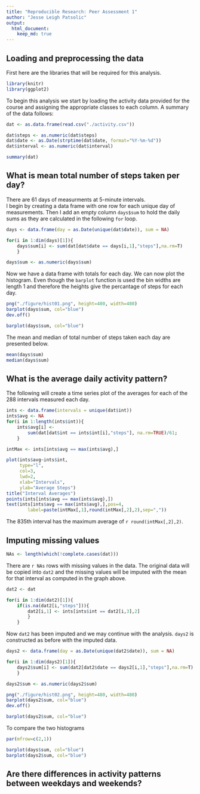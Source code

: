 ```yaml
---
title: "Reproducible Research: Peer Assessment 1"
author: "Jesse Leigh Patsolic"
output: 
  html_document:
    keep_md: true
---
```



## Loading and preprocessing the data

First here are the libraries that will be required for this analysis.
```r
library(knitr)
library(ggplot2)
```

To begin this analysis we start by loading the activity data provided
for the course and assigning the appropriate classes to each column.
A summary of the data follows:

```r
dat <- as.data.frame(read.csv("./activity.csv"))

dat$steps <- as.numeric(dat$steps)
dat$date <- as.Date(strptime(dat$date, format="%Y-%m-%d"))
dat$interval <- as.numeric(dat$interval)

summary(dat)
```


## What is mean total number of steps taken per day?

There are 61 days of measurments at 5-minute intervals.  
I begin by creating a data frame with one row for each unique 
day of measurements.  Then I add an empty column `days$sum` 
to hold the daily sums as they are calculated in the 
following `for` loop. 


```r
days <- data.frame(day = as.Date(unique(dat$date)), sum = NA)

for(i in 1:dim(days)[1]){
    days$sum[i] <- sum(dat[dat$date == days[i,1],"steps"],na.rm=T)
    }

days$sum <- as.numeric(days$sum)
```

Now we have a data frame with totals for each day.  We can now plot the
histogram.  Even though the `barplot` function is used the bin widths
are length 1 and therefore the heights give the percantage of steps for
each day. 

```r
png("./figure/hist01.png", height=480, width=480)
barplot(days$sum, col="blue")
dev.off()

barplot(days$sum, col="blue")
```

The mean and median of total number of steps taken each day are
presented below.

```r
mean(days$sum)
median(days$sum)
```

## What is the average daily activity pattern?

The following will create a time series plot of the averages for each of
the 288 intervals measured each day.

```r
ints <- data.frame(intervals = unique(dat$int))
ints$avg <- NA
for(i in 1:length(ints$int)){
    ints$avg[i] <- 
        sum(dat[dat$int == ints$int[i],"steps"], na.rm=TRUE)/61;
    }

intMax <- ints[ints$avg == max(ints$avg),]

plot(ints$avg~ints$int, 
     type="l", 
     col=3, 
     lwd=2,
     xlab="Intervals", 
     ylab="Average Steps")
title("Interval Averages") 
points(ints[ints$avg == max(ints$avg),])
text(ints[ints$avg == max(ints$avg),],pos=4, 
        label=paste(intMax[,1],round(intMax[,2],2),sep=","))
```

The 835th interval has the maximum average of `r round(intMax[,2],2)`.


## Imputing missing values

```r
NAs <- length(which(!complete.cases(dat)))
```

There are `r NAs` rows with missing values in the data. 
The original data will be copied into `dat2` and the missing values 
will be imputed with the mean for that interval as computed in the
graph above.

```r
dat2 <- dat

for(i in 1:dim(dat2)[1]){
    if(is.na(dat2[i,"steps"])){
        dat2[i,1] <- ints[ints$int == dat2[i,3],2]
        }
    }
```

Now `dat2` has been imputed and we may continue with the analysis.
`days2` is constructed as before with the imputed data.


```r
days2 <- data.frame(day = as.Date(unique(dat2$date)), sum = NA)

for(i in 1:dim(days2)[1]){
    days2$sum[i] <- sum(dat2[dat2$date == days2[i,1],"steps"],na.rm=T)
    }

days2$sum <- as.numeric(days2$sum)
```

```r
png("./figure/hist02.png", height=480, width=480)
barplot(days2$sum, col="blue")
dev.off()

barplot(days2$sum, col="blue")
```

To compare the two histograms 

```r
par(mfrow=c(2,1))

barplot(days$sum, col="blue")
barplot(days2$sum, col="blue")
```


## Are there differences in activity patterns between weekdays and weekends?




